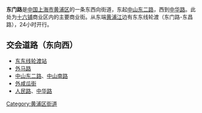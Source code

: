 {{Infobox China Road
|路牌类型=Shanghai
|中文道路名称=东门路
|走向1=东
|走向2=西
|走向1(E)=E
|道路英文名=Dongmen Rd.
|走向2(E)=W
|图片=
|图片说明=
|道路属性=
|道路总长度=
|车速限制=
|行车线数量=
|所在地区= [[上海市|上海市]][[黄浦区|黄浦区]]
|起点= [[东东线轮渡站|东东线轮渡站]]
|终点= [[人民路_(上海)|人民路]]、[[中华路_(上海)|中华路]]
|道路命名日期= 
|命名缘由= 
|道路旧名= 
|道路动工日期= 
|通车日期= 
|路段主要建筑= 
}}

'''东门路'''是[[中国|中国]][[上海市|上海市]][[黄浦区|黄浦区]]的一条东西向街道，东起[[中山东二路|中山东二路]]，西到[[中华路_(上海)|中华路]]。此处为[[十六铺|十六铺]]商业区内的主要商业街。从东端[[黄浦江|黄浦江]]边有东东线轮渡（东门路-东昌路），24小时开行。 

== 交会道路（东向西） ==
*[[东东线轮渡站|东东线轮渡站]]
*[[外马路_(上海)|外马路]]
*[[中山东二路|中山东二路]]、[[中山南路_(上海)|中山南路]]
*[[外咸瓜街|外咸瓜街]]
*[[人民路_(上海)|人民路]]、[[中华路_(上海)|中华路]]

{{SH-stub}}
[[Category:黄浦区街道|Category:黄浦区街道]]